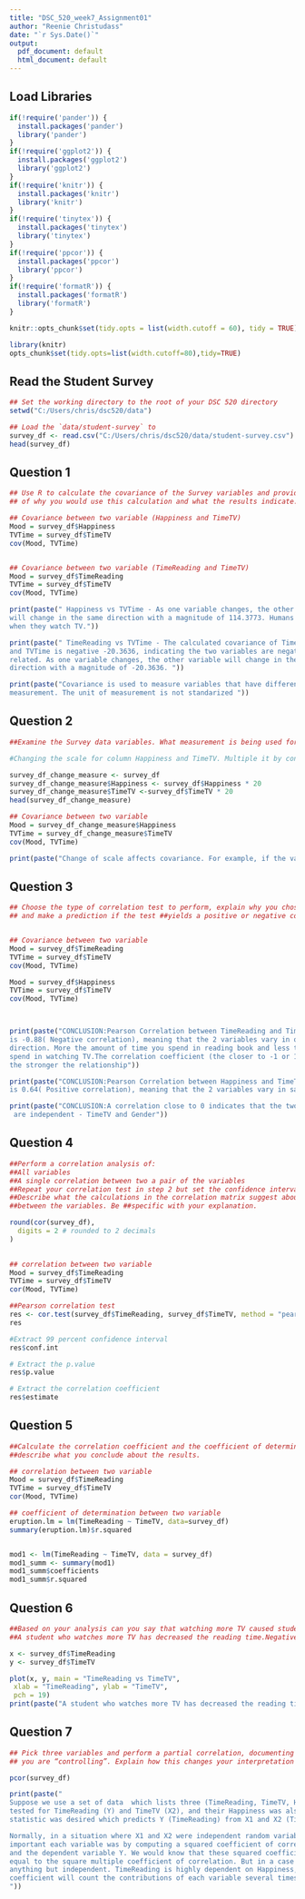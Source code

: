 ```yaml
---
title: "DSC_520_week7_Assignment01"
author: "Reenie Christudass"
date: "`r Sys.Date()`"
output:
  pdf_document: default
  html_document: default
---
```



\tableofcontents
\pagebreak

## Load Libraries
```r
if(!require('pander')) {
  install.packages('pander')
  library('pander')
}
if(!require('ggplot2')) {
  install.packages('ggplot2')
  library('ggplot2')
}
if(!require('knitr')) {
  install.packages('knitr')
  library('knitr')
}
if(!require('tinytex')) {
  install.packages('tinytex')
  library('tinytex')
}
if(!require('ppcor')) {
  install.packages('ppcor')
  library('ppcor')
}
if(!require('formatR')) {
  install.packages('formatR')
  library('formatR')
}

knitr::opts_chunk$set(tidy.opts = list(width.cutoff = 60), tidy = TRUE)
```
```r
library(knitr)
opts_chunk$set(tidy.opts=list(width.cutoff=80),tidy=TRUE)
```

## Read the Student Survey

```r
## Set the working directory to the root of your DSC 520 directory
setwd("C:/Users/chris/dsc520/data")
```

```r
## Load the `data/student-survey` to
survey_df <- read.csv("C:/Users/chris/dsc520/data/student-survey.csv")
head(survey_df)
```


## Question 1
```r
## Use R to calculate the covariance of the Survey variables and provide an explanation 
## of why you would use this calculation and what the results indicate.

## Covariance between two variable (Happiness and TimeTV)
Mood = survey_df$Happiness   
TVTime = survey_df$TimeTV
cov(Mood, TVTime)


## Covariance between two variable (TimeReading and TimeTV)
Mood = survey_df$TimeReading   
TVTime = survey_df$TimeTV
cov(Mood, TVTime)

print(paste(" Happiness vs TVTime - As one variable changes, the other variable 
will change in the same direction with a magnitude of 114.3773. Humans are happy 
when they watch TV."))

print(paste(" TimeReading vs TVTime - The calculated covariance of TimeReading 
and TVTime is negative -20.3636, indicating the two variables are negatively 
related. As one variable changes, the other variable will change in the opposite 
direction with a magnitude of -20.3636. "))

print(paste("Covariance is used to measure variables that have different units of
measurement. The unit of measurement is not standarized "))
```


## Question 2
```r
##Examine the Survey data variables. What measurement is being used for the variables? Explain what effect changing the ##measurement being used for the variables would have on the covariance calculation. Would this be a problem? Explain and ##provide a better alternative if needed.

#Changing the scale for column Happiness and TimeTV. Multiple it by constant value 20

survey_df_change_measure <- survey_df
survey_df_change_measure$Happiness <- survey_df$Happiness * 20
survey_df_change_measure$TimeTV <-survey_df$TimeTV * 20
head(survey_df_change_measure)

## Covariance between two variable 
Mood = survey_df_change_measure$Happiness   
TVTime = survey_df_change_measure$TimeTV
cov(Mood, TVTime)

print(paste("Change of scale affects covariance. For example, if the value of two variables is multiplied by similar or different constants, this affects the calculated covariance."))
```
## Question 3


```r
## Choose the type of correlation test to perform, explain why you chose this test, 
## and make a prediction if the test ##yields a positive or negative correlation?


## Covariance between two variable
Mood = survey_df$TimeReading   
TVTime = survey_df$TimeTV
cov(Mood, TVTime)

Mood = survey_df$Happiness   
TVTime = survey_df$TimeTV
cov(Mood, TVTime)



print(paste("CONCLUSION:Pearson Correlation between TimeReading and TimeTV found above 
is -0.88( Negative correlation), meaning that the 2 variables vary in opposite 
direction. More the amount of time you spend in reading book and less time is 
spend in watching TV.The correlation coefficient (the closer to -1 or 1) shows 
the stronger the relationship"))

print(paste("CONCLUSION:Pearson Correlation between Happiness and TimeTV found above 
is 0.64( Positive correlation), meaning that the 2 variables vary in same direction."))

print(paste("CONCLUSION:A correlation close to 0 indicates that the two variables 
 are independent - TimeTV and Gender"))
```
## Question 4

```r
##Perform a correlation analysis of:
##All variables
##A single correlation between two a pair of the variables
##Repeat your correlation test in step 2 but set the confidence interval at 99%
##Describe what the calculations in the correlation matrix suggest about the relationship 
##between the variables. Be ##specific with your explanation.

round(cor(survey_df), 
  digits = 2 # rounded to 2 decimals
)
 

## correlation between two variable
Mood = survey_df$TimeReading   
TVTime = survey_df$TimeTV
cor(Mood, TVTime)

##Pearson correlation test
res <- cor.test(survey_df$TimeReading, survey_df$TimeTV, method = "pearson", conf.level =.99 )
res

#Extract 99 percent confidence interval
res$conf.int

# Extract the p.value
res$p.value

# Extract the correlation coefficient
res$estimate


```
## Question 5
```r
##Calculate the correlation coefficient and the coefficient of determination, 
##describe what you conclude about the results.

## correlation between two variable
Mood = survey_df$TimeReading   
TVTime = survey_df$TimeTV
cor(Mood, TVTime)

## coefficient of determination between two variable
eruption.lm = lm(TimeReading ~ TimeTV, data=survey_df)
summary(eruption.lm)$r.squared 


mod1 <- lm(TimeReading ~ TimeTV, data = survey_df)
mod1_summ <- summary(mod1)
mod1_summ$coefficients
mod1_summ$r.squared


```

## Question 6
```r
##Based on your analysis can you say that watching more TV caused students to read less? Explain.
##A student who watches more TV has decreased the reading time.Negative Correlation

x <- survey_df$TimeReading
y <- survey_df$TimeTV

plot(x, y, main = "TimeReading vs TimeTV",
 xlab = "TimeReading", ylab = "TimeTV",
 pch = 19)
print(paste("A student who watches more TV has decreased the reading time.Negative Correlation"))

```

## Question 7
```r
## Pick three variables and perform a partial correlation, documenting which variable 
## you are “controlling”. Explain how this changes your interpretation and explanation of the results.

pcor(survey_df)

print(paste("
Suppose we use a set of data  which lists three (TimeReading, TimeTV, Happiness). Each child was 
tested for TimeReading (Y) and TimeTV (X2), and their Happiness was also noted. A correlation 
statistic was desired which predicts Y (TimeReading) from X1 and X2 (TimeTV and Happiness).

Normally, in a situation where X1 and X2 were independent random variables, we’d find out how 
important each variable was by computing a squared coefficient of correlation between X1 and X2 
and the dependent variable Y. We would know that these squared coefficients of correlation were 
equal to the square multiple coefficient of correlation. But in a case like ours, X1 and X2 are 
anything but independent. TimeReading is highly dependent on Happiness, and so using the squared 
coefficient will count the contributions of each variable several times over.
"))

```
